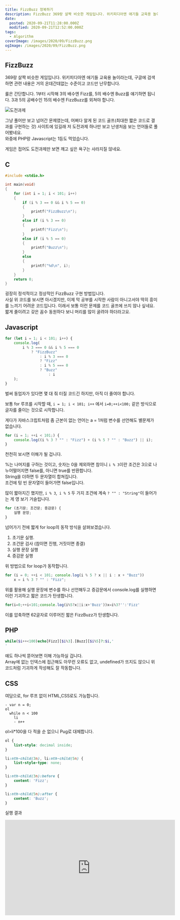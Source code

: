 ```yaml
---
title: FizzBuzz 정복하기
description: FizzBuzz 369랑 살짝 비슷한 게임입니다. 위키피디아엔 애기들 교육용 놀이라는데, 구글에 검색하면 관련 내용은 거의 온데간데없는 수준이고 코드만 난무합니다. 룰은 간단합니다. 1부터 시작해 3의 배수엔 Fizz를, 5의 배수엔 Buzz를 얘기하면 됩니다. 3과 5의 공배수인 15의 배수엔 FizzBuzz를 외쳐야 합니다. 그냥 풀어만 보고 넘어간 문제였는데, 어쩌다 알게 된 코드 골프(최대한 짧은 코드로 결과를 구현하는 것) 사이트에 있길래
date:
  posted: 2020-09-21T11:28:00.000Z
  modified: 2020-09-21T12:52:00.000Z
tags:
  - Algorithm
coverImage: /images/2020/09/FizzBuzz.png
ogImage: /images/2020/09/FizzBuzz.png
---
```


## FizzBuzz

369랑 살짝 비슷한 게임입니다. 위키피디아엔 애기들 교육용 놀이라는데, 구글에 검색하면 관련 내용은 거의 온데간데없는 수준이고 코드만 난무합니다.

룰은 간단합니다. 1부터 시작해 3의 배수엔 Fizz를, 5의 배수엔 Buzz를 얘기하면 됩니다. 3과 5의 공배수인 15의 배수엔 FizzBuzz를 외쳐야 합니다.

![도전과제](/images/2020/09/Polyglot.png)

그냥 풀어만 보고 넘어간 문제였는데, 어쩌다 알게 된 코드 골프(최대한 짧은 코드로 결과를 구현하는 것) 사이트에 있길래 저 도전과제 하나만 보고 난생처음 보는 언어들로 풀어봤네요.  
와중에 PHP랑 Javascript는 1등도 먹었습니다.

게임은 접어도 도전과제만 보면 깨고 싶은 욕구는 사라지질 않네요.

## C

```c
#include <stdio.h>

int main(void)
{
    for (int i = 1; i < 101; i++)
    {
        if (i % 3 == 0 && i % 5 == 0)
        {
            printf("FizzBuzz\n");
        }
        else if (i % 3 == 0)
        {
            printf("Fizz\n");
        }
        else if (i % 5 == 0)
        {
            printf("Buzz\n");
        }
        else
        {
            printf("%d\n", i);
        }
    }
    return 0;
}
```

굉장히 정석적이고 정상적인 FizzBuzz 구현 방법입니다.  
사실 위 코드를 보시면 아시겠지만, 이제 막 공부를 시작한 사람이 아니고서야 딱히 흥미를 느끼기 어려운 코드입니다. 이래서 보통 이런 문제를 코드 골프에 쓰지 않나 싶네요. 짧게 줄이려고 갖은 꼼수 동원하다 보니 머리를 많이 굴려야 하더라고요.

## Javascript

```js
for (let i = 1; i < 101; i++) {
    console.log(
        i % 3 === 0 && i % 5 === 0
            ? "FizzBuzz"
                : i % 3 === 0
                ? "Fizz"
                : i % 5 === 0
                ? "Buzz"
                    : i
    );
}
```

벌써 동업자가 있다면 몇 대 줘 터질 코드긴 하지만, 아직 더 줄여야 합니다.

보통 for 루프를 시작할 때, `i = 1; i < 101; i++` 에서 `i=0;++i<100;` 같은 방식으로 글자를 줄이는 것으로 시작합니다.

게다가 자바스크립트처럼 좀 근본이 없는 언어는 a = 1처럼 변수를 선언해도 별문제가 없습니다.

```js
for (i = 1; ++i < 101;) {
    console.log((i % 3 ? "" : "Fizz") + (i % 5 ? "" : "Buzz") || i);
}
```

천천히 보시면 이해가 될 겁니다.

%는 나머지를 구하는 것이고, 숫자는 0을 제외하면 참이니 `i % 3`이란 조건은 3으로 나누어떨어지면 false를, 아니면 true를 반환합니다.  
String을 더하면 두 문자열이 합쳐집니다.  
조건에 텅 빈 문자열이 들어가면 false입니다.

많이 짧아지긴 했지만, `i % 3`,` i % 5` 두 가지 조건에 계속 `? "" : "String"`이 들어가는 게 영 보기 거슬립니다.

```js
for (초기문; 조건문; 증감문) {
    실행 문장;
}
```

넘어가기 전에 짧게 for loop의 동작 방식을 살펴보겠습니다.

1. 초기문 실행.
2. 조건문 검사 (참이면 진행, 거짓이면 종결)
3. 실행 문장 실행
4. 증감문 실행

위 방법으로 for loop가 동작합니다.

```js
for (i = 0; ++i < 101; console.log(i % 5 ? x || i : x + "Buzz"))
    x = i % 3 ? "" : "Fizz";
```

위를 활용해 실행 문장에 변수를 하나 선언해두고 증감문에서 console.log를 실행하면 이런 기괴하고 짧은 코드가 탄생합니다.

```js
for(i=0;++i<101;console.log(i%5?x||i:x+'Buzz'))x=i%3?'':'Fizz'
```

이를 압축하면 62글자로 이루어진 짧은 FizzBuzz가 탄생합니다.

## PHP

```php
while($i++<100)echo[Fizz][$i%3].[Buzz][$i%5]?:$i,'
'
```

얘도 하나씩 뜯어보면 이해 가능하실 겁니다.  
Array에 없는 인덱스에 접근해도 아무런 오류도 없고, undefined가 뜨지도 않으니 위 코드처럼 기괴하게 작성해도 잘 작동합니다.

## CSS

여담으로, for 루프 없이 HTML,CSS로도 가능합니다.

```pug
- var n = 0;
ol
  while n < 100
    li
    - n++
```

ol>li\*100을 다 적을 순 없으니 Pug로 대체합니다.

```css
ol {
    list-style: decimal inside;
}

li:nth-child(3n), li:nth-child(5n) {
    list-style-type: none;
}

li:nth-child(3n):before {
    content: 'Fizz';
}

li:nth-child(5n):after {
    content: 'Buzz';
}
```

실행 결과

<iframe allowfullscreen="true" frameborder="0" width="560" height="315" src="https://codepen.io/marshall-ku/embed/vYGjjWe?default-tab=result" title="CSS FizzBuzz" loading="lazy" />
